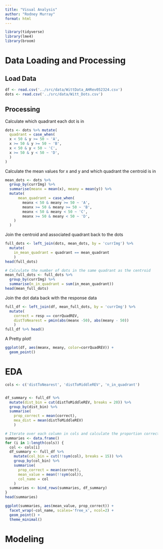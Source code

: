 ```yaml
---
title: "Visual Analysis"
author: "Rodney Murray"
format: html
---
```


```r
library(tidyverse)
library(lme4)
library(broom)
```

# Data Loading and Processing


## Load Data
```r
df <- read.csv('../src/data/WittData_AHRev052324.csv')
dots <- read.csv('../src/data/Witt_Dots.csv')
```

## Processing
Calculate which quadrant each dot is in
```r
dots <- dots %>% mutate(
  quadrant = case_when(
  x < 50 & y >= 50 ~ 'A',
  x >= 50 & y >= 50 ~ 'B',
  x < 50 & y < 50 ~ 'C',
  x >= 50 & y < 50 ~ 'D',
  )
)
```

Calculate the mean values for x and y and which quadrant the centroid is in
```r
mean_dots <- dots %>% 
  group_by(currImg) %>% 
  summarise(meanx = mean(x), meany = mean(y)) %>% 
  mutate(
      mean_quadrant = case_when(
        meanx < 50 & meany >= 50 ~ 'A',
        meanx >= 50 & meany >= 50 ~ 'B',
        meanx < 50 & meany < 50 ~ 'C',
        meanx >= 50 & meany < 50 ~ 'D',
    )
  )
```

Join the centroid and associated quadrant back to the dots
```r
full_dots <- left_join(dots, mean_dots, by = 'currImg') %>% 
  mutate(
    in_mean_quadrant = quadrant == mean_quadrant
    )
head(full_dots)

# Calculate the number of dots in the same quadrant as the centroid
mean_full_dots <- full_dots %>% 
  group_by(currImg) %>% 
  summarise(n_in_quadrant = sum(in_mean_quadrant))
head(mean_full_dots)
```

Join the dot data back with the response data
```r
full_df <- left_join(df, mean_full_dots, by = 'currImg') %>% 
  mutate(
    correct = resp == corrQuadREV,
    distToNearest = pmin(abs(meanx -50), abs(meany - 50))
    )
full_df %>% head()
```

A Pretty plot!
```r
ggplot(df, aes(meanx, meany, color=corrQuadREV)) +
  geom_point()
```

# EDA

```r
cols <- c('distToNearest', 'distToMiddleREV', 'n_in_quadrant')


df_summary <- full_df %>% 
  mutate(dist_bin = cut(distToMiddleREV, breaks = 20)) %>% 
  group_by(dist_bin) %>%
  summarise(
    prop_correct = mean(correct),
    mea_dist = mean(distToMiddleREV)
    )

# Iterate over each column in cols and calculate the proportion correct for binned values of each column
summaries <- data.frame()
for (i in 1:length(cols)) {
  col <- cols[i]
  df_summary <- full_df %>% 
    mutate(col_bin = cut(!!sym(col), breaks = 15)) %>% 
    group_by(col_bin) %>%
    summarise(
      prop_correct = mean(correct),
      mean_value = mean(!!sym(col)),
      col_name = col
    )
  summaries <- bind_rows(summaries, df_summary)
}
head(summaries)
```


```r
ggplot(summaries, aes(mean_value, prop_correct)) +
  facet_wrap(~col_name, scales='free_x', ncol=2) +
  geom_point() +
  theme_minimal()
```

# Modeling

